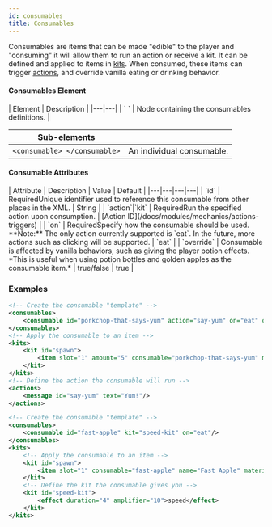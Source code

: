 ```yaml
---
id: consumables
title: Consumables
---
```


Consumables are items that can be made "edible" to the player and "consuming" it will allow them to run an action or receive a kit.
It can be defined and applied to items in [kits](/docs/modules/gear/kits).
When consumed, these items can trigger [actions](/docs/modules/mechanics/actions-triggers), and override vanilla eating or drinking behavior.

#### Consumables Element

<div className="table-container">
  | Element | Description |
  |---|---|
  | `<consumables> </consumables>` | Node containing the consumables definitions. |

  | Sub-elements ||
  |---|---|
  | `<consumable> </consumable>` | An individual consumable. |
</div>

#### Consumable Attributes

<div className="table-container">
  | Attribute | Description | Value | Default |
  |---|---|---|---|
  | `id` | <span className="badge badge--danger">Required</span>Unique identifier used to reference this consumable from other places in the XML. | <span className="badge badge--primary">String</span> |
  | `action`&#124;`kit` | <span className="badge badge--danger">Required</span>Run the specified action upon consumption. | [Action ID](/docs/modules/mechanics/actions-triggers) |
  | `on` | <span className="badge badge--danger">Required</span>Specify how the consumable should be used.<br />**Note:** The only action currently supported is `eat`. In the future, more actions such as clicking will be supported. | `eat` |
  | `override` | Consumable is affected by vanilla behaviors, such as giving the player potion effects.<br />*This is useful when using potion bottles and golden apples as the consumable item.* | <span className="badge badge--primary">true/false</span> | true |
</div>

### Examples

```xml
<!-- Create the consumable "template" -->
<consumables>
    <consumable id="porkchop-that-says-yum" action="say-yum" on="eat" override="false"/>
</consumables>
<!-- Apply the consumable to an item -->
<kits>
    <kit id="spawn">
        <item slot="1" amount="5" consumable="porkchop-that-says-yum" material="pork"/>
    </kit>
</kits>
<!-- Define the action the consumable will run -->
<actions>
    <message id="say-yum" text="Yum!"/>
</actions>
```

```xml
<!-- Create the consumable "template" -->
<consumables>
    <consumable id="fast-apple" kit="speed-kit" on="eat"/>
</consumables>
<kits>
    <!-- Apply the consumable to an item -->
    <kit id="spawn">
        <item slot="1" consumable="fast-apple" name="Fast Apple" material="golden apple"/>
    </kit>
    <!-- Define the kit the consumable gives you -->
    <kit id="speed-kit">
        <effect duration="4" amplifier="10">speed</effect>
    </kit>
</kits>
```
